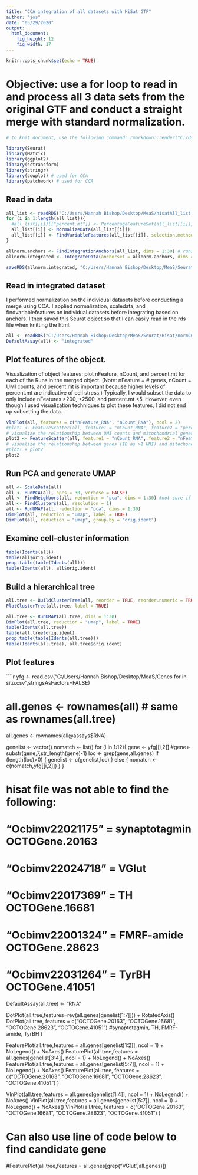 ```yaml
---
title: "CCA integration of all datasets with HiSat GTF"
author: "jos"
date: "05/29/2020"
output:
  html_document:
    fig_height: 12
    fig_width: 17
---
```


```r
knitr::opts_chunk$set(echo = TRUE)
```
# Objective: use a for loop to read in and process all 3 data sets from the original GTF and conduct a straight merge with standard normalization.
```r
# to knit document, use the following command: rmarkdown::render("C:/Users/Hannah Bishop/Desktop/GitHubCode/Octopolis/OSall_30pcs30dimsres1_normCCA_HiSat.Rmd") ~30m

library(Seurat)
library(Matrix)
library(ggplot2)
library(sctransform)
library(stringr)
library(cowplot) # used for CCA
library(patchwork) # used for CCA
```

## Read in data
```r
all_list <- readRDS("C:/Users/Hannah Bishop/Desktop/MeaS/hisatAll_list.rds")
for (i in 1:length(all_list)){
  #all_list[[i]][["percent.mt"]] <- PercentageFeatureSet(all_list[[i]], pattern = "^mitochondria-") #preferred for for loop over original command, leave out for new GTF because poor annotation
  all_list[[i]] <- NormalizeData(all_list[[i]])
  all_list[[i]] <- FindVariableFeatures(all_list[[i]], selection.method = "vst", nfeatures = 2000)
}

allnorm.anchors <- FindIntegrationAnchors(all_list, dims = 1:30) # runs CCA ~30m; shows 0% but moves on to merging objects etc; found 43006 anchors -> 10257 [what is the ideal/typical number for anchors across three datasets?]; overall takes ~2-3hr
allnorm.integrated <- IntegrateData(anchorset = allnorm.anchors, dims = 1:30)

saveRDS(allnorm.integrated, "C:/Users/Hannah Bishop/Desktop/MeaS/Seurat/Hisat/normCCA_Hisat.rds")
```

## Read in integrated dataset
I performed normalization on the individual datasets before conducting a merge using CCA. I applied normalization, scaledata, and findvariablefeatures on individual datasets before integrating based on anchors. I then saved this Seurat object so that I can easily read in the rds file when knitting the html.
```r
all <- readRDS("C:/Users/Hannah Bishop/Desktop/MeaS/Seurat/Hisat/normCCA_Hisat.rds")
DefaultAssay(all) <- "integrated"
```

## Plot features of the object. 
Visualization of object features: plot nFeature, nCount, and percent.mt for each of the Runs in the merged object. (Note: nFeature = # genes, nCount = UMI counts, and percent.mt is important because higher levels of percent.mt are indicative of cell stress.) Typically, I would subset the data to only include nFeatures >200, <2500, and percent.mt <5. However, even though I used visualization techniques to plot these features, I did not end up subsetting the data.
```r
VlnPlot(all, features = c("nFeature_RNA", "nCount_RNA"), ncol = 2)
#plot1 <- FeatureScatter(all, feature1 = "nCount_RNA", feature2 = "percent.mt")
# visualize the relationship between UMI counts and mitochondrial genes (percent)
plot2 <- FeatureScatter(all, feature1 = "nCount_RNA", feature2 = "nFeature_RNA") 
# visualize the relationship between genes (ID as >1 UMI) and mitochondrial genes
#plot1 + plot2
plot2
```

## Run PCA and generate UMAP
```r
all <- ScaleData(all)
all <- RunPCA(all, npcs = 30, verbose = FALSE) 
all <- FindNeighbors(all, reduction = "pca", dims = 1:30) #not sure if "reduction" argument is necessary
all <- FindClusters(all, resolution = 1)
all <- RunUMAP(all, reduction = "pca", dims = 1:30)
DimPlot(all, reduction = "umap", label = TRUE)
DimPlot(all, reduction = "umap", group.by = "orig.ident")
```

## Examine cell-cluster information
```r
table(Idents(all))
table(all$orig.ident)
prop.table(table(Idents(all)))
table(Idents(all), all$orig.ident)
```
## Build a hierarchical tree
```r
all.tree <- BuildClusterTree(all, reorder = TRUE, reorder.numeric = TRUE, slot = "scale.data", verbose = TRUE, dims = 1:30)
PlotClusterTree(all.tree, label = TRUE)
```

```r
all.tree <- RunUMAP(all.tree, dims = 1:30)
DimPlot(all.tree, reduction = "umap", label = TRUE)
table(Idents(all.tree)) 
table(all.tree$orig.ident) 
prop.table(table(Idents(all.tree))) 
table(Idents(all.tree), all.tree$orig.ident) 
```

## Plot features
````r
yfg <- read.csv("C:/Users/Hannah Bishop/Desktop/MeaS/Genes for in situ.csv",stringsAsFactors=FALSE)

# all.genes <- rownames(all) # same as rownames(all.tree)
all.genes <- rownames(all@assays$RNA) 

genelist <- vector()
nomatch <- list()
for (i in 1:12){
  gene <- yfg[[i,2]]
  #gene<-substr(gene,7,str_length(gene)-1)
  loc <- grep(gene,all.genes)
  if (length(loc)>0) {
    genelist <- c(genelist,loc)
  } else {
    nomatch <- c(nomatch,yfg[[i,2]])
  }
}

# hisat file was not able to find the following: 
# "Ocbimv22021175" = synaptotagmin OCTOGene.20163
# "Ocbimv22024718" = VGlut 
# "Ocbimv22017369" = TH OCTOGene.16681
# "Ocbimv22001324" = FMRF-amide OCTOGene.28623
# "Ocbimv22031264" = TyrBH OCTOGene.41051

DefaultAssay(all.tree) <- "RNA"

DotPlot(all.tree,features=rev(all.genes[genelist[1:7]])) + RotatedAxis()
DotPlot(all.tree, features = c("OCTOGene.20163", "OCTOGene.16681", "OCTOGene.28623", "OCTOGene.41051") #synaptotagmin, TH, FMRF-amide, TyrBH
)

FeaturePlot(all.tree,features = all.genes[genelist[1:2]], ncol = 1) + NoLegend() + NoAxes()
FeaturePlot(all.tree,features = all.genes[genelist[3:4]], ncol = 1) + NoLegend() + NoAxes()
FeaturePlot(all.tree,features = all.genes[genelist[5:7]], ncol = 1) + NoLegend() + NoAxes()
FeaturePlot(all.tree, features = c("OCTOGene.20163", "OCTOGene.16681", "OCTOGene.28623", "OCTOGene.41051")
)

VlnPlot(all.tree,features = all.genes[genelist[1:4]], ncol = 1) + NoLegend() + NoAxes()
VlnPlot(all.tree,features = all.genes[genelist[5:7]], ncol = 1) + NoLegend() + NoAxes()
VlnPlot(all.tree, features = c("OCTOGene.20163", "OCTOGene.16681", "OCTOGene.28623", "OCTOGene.41051")
)

# Can also use line of code below to find candidate gene 
#FeaturePlot(all.tree,features = all.genes[grep("VGlut",all.genes)])